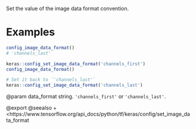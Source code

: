 Set the value of the image data format convention.

# Examples
```r
config_image_data_format()
# 'channels_last'
```

```r
keras::config_set_image_data_format('channels_first')
config_image_data_format()
```

```r
# Set it back to `'channels_last'`
keras::config_set_image_data_format('channels_last')
```

@param data_format string. `'channels_first'` or `'channels_last'`.

@export
@seealso
+ <https://www.tensorflow.org/api_docs/python/tf/keras/config/set_image_data_format
